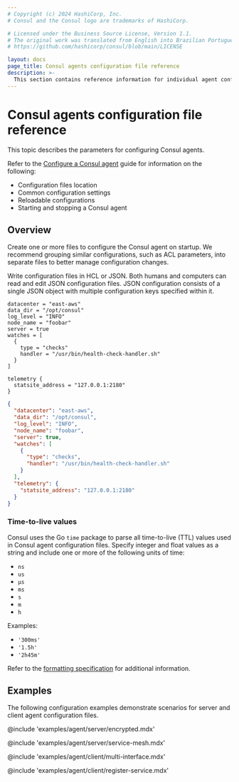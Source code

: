 ```yaml
---
# Copyright (c) 2024 HashiCorp, Inc.
# Consul and the Consul logo are trademarks of HashiCorp.

# Licensed under the Business Source License, Version 1.1.
# The original work was translated from English into Brazilian Portuguese.
# https://github.com/hashicorp/consul/blob/main/LICENSE

layout: docs
page_title: Consul agents configuration file reference
description: >-
  This section contains reference information for individual agent configuration files. Configure multiple agents at once. Assign attributes to agents. Learn about agent configuration file parameters and formatting. Review example configuration.
---
```


# Consul agents configuration file reference

This topic describes the parameters for configuring Consul agents.

Refer to the [Configure a Consul agent](/consul/docs/fundamentals/agent) guide for information on the following:

- Configuration files location
- Common configuration settings
- Reloadable configurations
- Starting and stopping a Consul agent

## Overview

Create one or more files to configure the Consul agent on startup. We recommend
grouping similar configurations, such as ACL parameters, into separate files to
better manage configuration changes.

Write configuration files in HCL or JSON. Both humans and computers can read and
edit JSON configuration files. JSON configuration consists of a single JSON
object with multiple configuration keys specified within it.

<CodeTabs heading="Example Configuration File">

```hcl
datacenter = "east-aws"
data_dir = "/opt/consul"
log_level = "INFO"
node_name = "foobar"
server = true
watches = [
  {
    type = "checks"
    handler = "/usr/bin/health-check-handler.sh"
  }
]

telemetry {
  statsite_address = "127.0.0.1:2180"
}
```

```json
{
  "datacenter": "east-aws",
  "data_dir": "/opt/consul",
  "log_level": "INFO",
  "node_name": "foobar",
  "server": true,
  "watches": [
    {
      "type": "checks",
      "handler": "/usr/bin/health-check-handler.sh"
    }
  ],
  "telemetry": {
    "statsite_address": "127.0.0.1:2180"
  }
}
```

</CodeTabs>

### Time-to-live values

Consul uses the Go `time` package to parse all time-to-live (TTL) values used in Consul agent configuration files. Specify integer and float values as a string and include one or more of the following units of time:

- `ns`
- `us`
- `µs`
- `ms`
- `s`
- `m`
- `h`

Examples:

- `'300ms'`
- `'1.5h'`
- `'2h45m'`

Refer to the [formatting specification](https://golang.org/pkg/time/#ParseDuration) for additional information.

## Examples

The following configuration examples demonstrate scenarios for server and client agent configuration files.

@include 'examples/agent/server/encrypted.mdx'

@include 'examples/agent/server/service-mesh.mdx'

@include 'examples/agent/client/multi-interface.mdx'

@include 'examples/agent/client/register-service.mdx'
